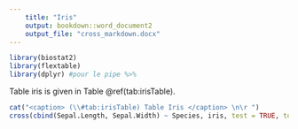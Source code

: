 ```yaml
---
    title: "Iris"
    output: bookdown::word_document2
    output_file: "cross_markdown.docx"
---
```



```r
library(biostat2)
library(flextable)
library(dplyr) #pour le pipe %>% 
```

Table iris is given in Table \@ref(tab:irisTable).

```r
cat("<caption> (\\#tab:irisTable) Table Iris </caption> \n\r ")
cross(cbind(Sepal.Length, Sepal.Width) ~ Species, iris, test = TRUE, total="column") %>% cross_to_flextable %>% autofit
```